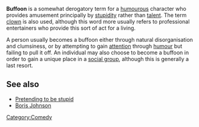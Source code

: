 '''Buffoon''' is a somewhat derogatory term for a [[humour]]ous character who provides amusement principally by [[stupid]]ity rather than [[talent]]. The term [[clown]] is also used, although this word more usually refers to professional entertainers who provide this sort of act for a living.

A person usually becomes a buffoon either through natural disorganisation and clumsiness, or by attempting to gain [[attention]] through [[humour]] but failing to pull it off. An individual may also choose to become a buffoon in order to gain a unique place in a [[social group]], although this is generally a last resort.

== See also ==
*[[Pretending to be stupid]]
*[[Boris Johnson]]

[[Category:Comedy]]
{{stub}}